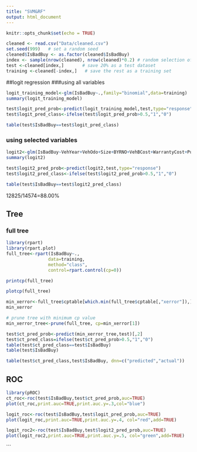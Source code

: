 ```yaml
---
title: "SVM&RF"
output: html_document
---
```


```r
knitr::opts_chunk$set(echo = TRUE)
```



```r
cleaned <- read.csv("Data/cleaned.csv")
set.seed(999)   # set a random seed 
cleaned$IsBadBuy <- as.factor(cleaned$IsBadBuy)
index <- sample(nrow(cleaned), nrow(cleaned)*0.2) # random selection of indices. 
test <-cleaned[index,]       # save 20% as a test dataset
training <-cleaned[-index,]   # save the rest as a training set
```

##logit regression
###using all variables
```r
logit_training_model<-glm(IsBadBuy~.,family="binomial",data=training)
summary(logit_training_model)
```
```r

test$logit_pred_prob<-predict(logit_training_model,test,type="response")
test$logit_pred_class<-ifelse(test$logit_pred_prob>0.5,"1","0") 

table(test$IsBadBuy==test$logit_pred_class)
```

### using selected variables
```r
logit2<-glm(IsBadBuy~VehYear+VehOdo+Size+BYRNO+VehBCost+WarrantyCost+PurchYear,family="binomial",data=training)
summary(logit2)
```


```r
test$logit2_pred_prob<-predict(logit2,test,type="response")
test$logit2_pred_class<-ifelse(test$logit2_pred_prob>0.5,"1","0") 

table(test$IsBadBuy==test$logit2_pred_class)

```

12825/14574=88.00%


## Tree
### full tree

```r
library(rpart)
library(rpart.plot)
full_tree<-rpart(IsBadBuy~.,    
                data=training,              
                method="class",                 
                control=rpart.control(cp=0))
```

```r
printcp(full_tree)
```
```r
plotcp(full_tree) 
```

```r
min_xerror<-full_tree$cptable[which.min(full_tree$cptable[,"xerror"]),]
min_xerror

# prune tree with minimum cp value
min_xerror_tree<-prune(full_tree, cp=min_xerror[1])
```


```r
test$ct_pred_prob<-predict(min_xerror_tree,test)[,2]
test$ct_pred_class=ifelse(test$ct_pred_prob>0.5,"1","0")
table(test$ct_pred_class==test$IsBadBuy)
table(test$IsBadBuy)
```

```r
table(test$ct_pred_class,test$IsBadBuy, dnn=c("predicted","actual"))
```




## ROC

```r
library(pROC)
ct_roc<-roc(test$IsBadBuy,test$ct_pred_prob,auc=TRUE)
plot(ct_roc,print.auc=TRUE,print.auc.y=.3,col="blue")

logit_roc<-roc(test$IsBadBuy,test$logit_pred_prob,auc=TRUE)
plot(logit_roc,print.auc=TRUE,print.auc.y=.4, col="red",add=TRUE)

logit_roc2<-roc(test$IsBadBuy,test$logit2_pred_prob,auc=TRUE)
plot(logit_roc2,print.auc=TRUE,print.auc.y=.5, col="green",add=TRUE)
```




```

